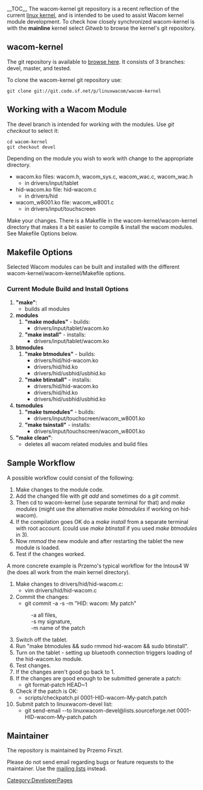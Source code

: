 __TOC__
The wacom-kernel git repository is a recent reflection of the current [http://kernel.org/ linux kernel], and is intended to be used to assist Wacom kernel module development.  To check how closely synchronized wacom-kernel is with the '''mainline''' kernel select ''Gitweb'' to browse the kernel's git repository.

== wacom-kernel ==
The git repository is available to [http://sourceforge.net/p/linuxwacom/wacom-kernel/ref/master~/ browse here].  It consists of 3 branches:  devel, master, and tested.

To clone the wacom-kernel git repository use:
<pre>
git clone git://git.code.sf.net/p/linuxwacom/wacom-kernel
</pre>

== Working with a Wacom Module ==
The devel branch is intended for working with the modules.  Use ''git checkout'' to select it:
<pre>
cd wacom-kernel
git checkout devel
</pre>
Depending on the module you wish to work with change to the appropriate directory.
*wacom.ko files:  wacom.h, wacom_sys.c, wacom_wac.c, wacom_wac.h
**in drivers/input/tablet
*hid-wacom.ko file:  hid-wacom.c
**in drivers/hid
*wacom_w8001.ko file:  wacom_w8001.c
**in drivers/input/touchscreen

Make your changes.  There is a Makefile in the wacom-kernel/wacom-kernel directory that makes it a bit easier to compile & install the wacom modules.  See Makefile Options below.

== Makefile Options ==
Selected Wacom modules can be built and installed with the different wacom-kernel/wacom-kernel/Makefile options.

=== Current Module Build and Install Options ===
{{Tip|text=Module hid-wacom is always built with CONFIG_HID_WACOM_POWER_SUPPLY=y.}}
# '''"make"''':
#* builds all modules
# '''modules'''
## '''"make modules"''' - builds:
##* drivers/input/tablet/wacom.ko
## '''"make install"''' - installs:
##* drivers/input/tablet/wacom.ko
# '''btmodules'''
## '''"make btmodules"''' - builds:
##* drivers/hid/hid-wacom.ko
##* drivers/hid/hid.ko
##* drivers/hid/usbhid/usbhid.ko
## '''"make btinstall"''' - installs:
##* drivers/hid/hid-wacom.ko
##* drivers/hid/hid.ko
##* drivers/hid/usbhid/usbhid.ko
# '''tsmodules'''
## '''"make tsmodules"''' - builds:
##* drivers/input/touchscreen/wacom_w8001.ko
## '''"make tsinstall"''' - installs:
##* drivers/input/touchscreen/wacom_w8001.ko
# '''"make clean"''':
#* deletes all wacom related modules and build files

== Sample Workflow ==
A possible workflow could consist of the following:
# Make changes to the module code.
# Add the changed file with ''git add'' and sometimes do a ''git commit''.
# Then cd to wacom-kernel (use separate terminal for that) and ''make modules'' (might use the alternative ''make btmodules'' if working on hid-wacom).
# If the compilation goes OK do a ''make install'' from a separate terminal with root account. (could use ''make btinstall'' if you used ''make btmodules'' in 3).
# Now ''rmmod'' the new module and after restarting the tablet the new module is loaded.
# Test if the changes worked.

A more concrete example is Przemo's typical workflow for the Intous4 W (he does all work from the main kernel directory).
{{Tip|text=Step 4 may fail if module hid-wacom isn't loaded, which can happen with the very first load. Instead try "make btmodules && sudo make btinstall".  Also if compilation fails "sudo rmmod ..." is not executed.}}
# Make changes to drivers/hid/hid-wacom.c:
#* vim drivers/hid/hid-wacom.c
# Commit the changes:
#* git commit -a -s -m "HID: wacom: My patch"
#: -a all files,
#: -s my signature,
#: -m name of the patch
# Switch off the tablet.
# Run "make btmodules && sudo rmmod hid-wacom && sudo btinstall".
# Turn on the tablet - setting up bluetooth connection triggers loading of the hid-wacom.ko module.
# Test changes.
# If the changes aren't good go back to 1.
# If the changes are good enough to be submitted generate a patch:
#* git format-patch HEAD~1
# Check if the patch is OK:
#* scripts/checkpatch.pl 0001-HID-wacom-My-patch.patch
# Submit patch to linuxwacom-devel list:
#* git send-email --to linuxwacom-devel@lists.sourceforge.net 0001-HID-wacom-My-patch.patch

== Maintainer ==
The repository is maintained by Przemo Firszt.

Please do not send email regarding bugs or feature requests to the maintainer. Use the [[mailing lists]] instead.


[[Category:DeveloperPages]]